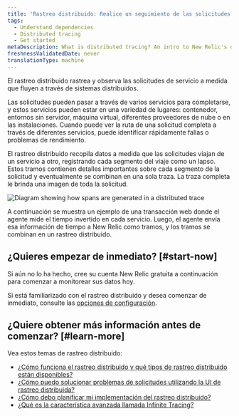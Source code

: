 ```yaml
---
title: 'Rastreo distribuido: Realice un seguimiento de las solicitudes en sus microservicios'
tags:
  - Understand dependencies
  - Distributed tracing
  - Get started
metaDescription: What is distributed tracing? An intro to New Relic's distributed tracing feature.
freshnessValidatedDate: never
translationType: machine
---
```



El rastreo distribuido rastrea y observa las solicitudes de servicio a medida que fluyen a través de sistemas distribuidos.

Las solicitudes pueden pasar a través de varios servicios para completarse, y estos servicios pueden estar en una variedad de lugares: contenedor, entornos sin servidor, máquina virtual, diferentes proveedores de nube o en las instalaciones. Cuando puede ver la ruta de una solicitud completa a través de diferentes servicios, puede identificar rápidamente fallas o problemas de rendimiento.

El rastreo distribuido recopila datos a medida que las solicitudes viajan de un servicio a otro, registrando cada segmento del viaje como un lapso. Estos tramos contienen detalles importantes sobre cada segmento de la solicitud y eventualmente se combinan en una sola traza. La traza completa le brinda una imagen de toda la solicitud.

<img
  title="Diagram showing how spans are generated in a distributed trace"
  alt="Diagram showing how spans are generated in a distributed trace"
  src={distributedtracingIntrotoDistTracing}
/>

<figcaption>
  A continuación se muestra un ejemplo de una transacción web donde el agente mide el tiempo invertido en cada servicio. Luego, el agente envía esa información de tiempo a New Relic como tramos, y los tramos se combinan en un rastreo distribuido.
</figcaption>

## ¿Quieres empezar de inmediato? [#start-now]

Si aún no lo ha hecho, cree su cuenta New Relic gratuita a continuación para comenzar a monitorear sus datos hoy.

<InlineSignup/>

Si está familiarizado con el rastreo distribuido y desea comenzar de inmediato, consulte las [opciones de configuración](/docs/distributed-tracing/enable-configure/quick-start).

## ¿Quiere obtener más información antes de comenzar? [#learn-more]

Vea estos temas de rastreo distribuido:

* [¿Cómo funciona el rastreo distribuido y qué tipos de rastreo distribuido están disponibles?](/docs/distributed-tracing/concepts/how-new-relic-distributed-tracing-works/)
* [¿Cómo puedo solucionar problemas de solicitudes utilizando la UI de rastreo distribuida?](/docs/distributed-tracing/ui-data/understand-use-distributed-tracing-ui/)
* [¿Cómo debo planificar mi implementación del rastreo distribuido?](/docs/distributed-tracing/concepts/distributed-tracing-planning-guide/)
* [¿Qué es la característica avanzada llamada Infinite Tracing?](/docs/understand-dependencies/distributed-tracing/infinite-tracing/introduction-infinite-tracing/)